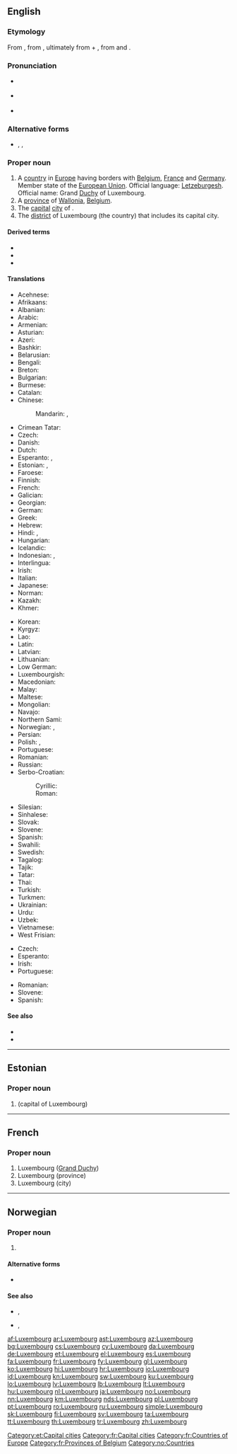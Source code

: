 ==English==
{{wikipedia}}

===Etymology===
From {{etyl|gmh|en}} {{m|gmh|Luccelemburc}}, from {{etyl|goh|en}} {{m|goh|Lucilinburhuc}}, ultimately from {{m|goh|luzil||little}} + {{m|goh|burg||castle}}, from {{etyl|gem-pro|en}} {{m|gem-pro|*lūtilaz}} and {{m|gem-pro|*burgz}}.

===Pronunciation===
* {{a|UK}} {{IPA|/ˈlʌk.səm.bɜːɡ/|lang=en}}
* {{a|US}} {{IPA|/ˈlʌk.səm.bɝɡ/|lang=en}}
* {{audio|en-us-Luxembourg.ogg|Audio (US)|lang=en}}

===Alternative forms===
* {{l|en|Luxemburg}}, {{l|en|Luxemburg City}}, {{l|en|Lëtzebuerg}}

===Proper noun===
{{en-proper noun}}

# A [[country]] in [[Europe]] having borders with [[Belgium]], [[France]] and [[Germany]]. Member state of the [[European Union]]. Official language: [[Letzeburgesh]]. Official name: Grand [[Duchy]] of Luxembourg.
# A [[province]] of [[Wallonia]], [[Belgium]].
# The [[capital]] [[city]] of {{w|Luxembourg}}.
# The [[district]] of Luxembourg (the country) that includes its capital city.

====Derived terms====
* {{l|en|Luxembourger}}
* {{l|en|Luxembourgian}}
* {{l|en|Luxembourgish}}

====Translations====
{{trans-top|country, city, province, district}}
* Acehnese: {{t|ace|Luksèmburg}}
* Afrikaans: {{t+|af|Luxemburg}}
* Albanian: {{t+|sq|Luksemburgu}}
* Arabic: {{t|ar|لُوكْسَمْبُورْغ|m|tr=luksamburḡ}}
* Armenian: {{t|hy|Լյուքսեմբուրգ}}
* Asturian: {{t+|ast|Luxemburgu|m}}
* Azeri: {{t+|az|Lüksemburq}}
* Bashkir: {{t|ba|Люксембург|sc=Cyrl}}
* Belarusian: {{t|be|Люксембу́рг|m}}
* Bengali: {{t|bn|লুক্সেমবুর্গ|tr=luksemburg}}
* Breton: {{t|br|Luksembourg}}
* Bulgarian: {{t+|bg|Люксембург|m}}
* Burmese: {{t|my|လူဇင်ဘတ်နိုင်ငံ|sc=Mymr}}
* Catalan: {{t+|ca|Luxemburg|m}}
* Chinese:
*: Mandarin: {{t|cmn|盧森堡|sc=Hani}}, {{t+|cmn|卢森堡|tr=Lúsēnbǎo|sc=Hani}}
* Crimean Tatar: {{t|crh|Lüksemburg}}
* Czech: {{t+|cs|Lucembursko|n}}
* Danish: {{t+|da|Luxembourg}}
* Dutch: {{t+|nl|Luxemburg|n}}
* Esperanto: {{t|eo|Luksemburgio}}, {{t|eo|Luksemburgo}}
* Estonian: {{t+|et|Luksemburg}} {{qualifier|country}}, {{t+|et|Luxembourg}} {{qualifier|city}}
* Faroese: {{t|fo|Luksemborg|f}}
* Finnish: {{t+|fi|Luxemburg}}
* French: {{t+|fr|Luxembourg|m}}
* Galician: {{t+|gl|Luxemburgo|m}}
* Georgian: {{t|ka|ლუქსემბურგის}}
* German: {{t+|de|Luxemburg|n}}
* Greek: {{t+|el|Λουξεμβούργο|n}}
* Hebrew: {{t|he|לוקסמבורג|m|tr=luksemburg}}
* Hindi: {{t|hi|लक्ज़मबर्ग|tr=lakzambarg|sc=Deva}}, {{t|hi|लक्समबर्ग|tr=laksambarg|sc=Deva}}
* Hungarian: {{t+|hu|Luxemburg}}
* Icelandic: {{t+|is|Lúxemborg}}
* Indonesian: {{t|id|Luxemburg}}, {{t+|id|Luksemburg}}
* Interlingua: {{t|ia|Luxemburg}}
* Irish: {{t|ga|Lucsamburg|f}}
* Italian: {{t+|it|Lussemburgo}}
* Japanese: {{t+|ja|ルクセンブルク|tr=Rukusenburuku}}
* Norman: {{t|nrf|Luxembourg|m}}
* Kazakh: {{t|kk|Люксембург}}
* Khmer: {{t+|km|លុចសំបួ|tr=luch som bour|sc=Khmr}}
{{trans-mid}}
* Korean: {{t+|ko|룩셈부르크}}
* Kyrgyz: {{t|ky|Люксембург}}
* Lao: {{t+|lo|ລຸກຊຳບົວ}}
* Latin: {{t|la|Luxemburgum}}
* Latvian: {{t+|lv|Luksemburga|f}}
* Lithuanian: {{t+|lt|Liuksemburgas|m}}
* Low German: {{t+|nds|Luxemburg}}
* Luxembourgish: {{t+|lb|Lëtzebuerg|n}}
* Macedonian: {{t+|mk|Луксембург|m}}
* Malay: {{t|ms|Luxembourg}}
* Maltese: {{t|mt|Lussemburgu}}
* Mongolian: {{t|mn|Люксембург}}
* Navajo: {{t|nv|Látsębooʼ}}
* Northern Sami: {{t|se|Luxemburg}}
* Norwegian: {{t+|no|Luxembourg}}, {{t|no|Luxemburg}}
* Persian: {{t|fa|لوکزامبورگ|tr=Lukzâmburg}}
* Polish: {{t+|pl|Luksemburg|m-in}}, {{qualifier|exclusively for the Belgian province}} {{t|pl|Luksemburgia|f}}
* Portuguese: {{t+|pt|Luxemburgo|m}}
* Romanian: {{t+|ro|Luxemburg|n}}
* Russian: {{t+|ru|Люксембу́рг}}
* Serbo-Croatian:
*: Cyrillic: {{t|sh|Луксембург|m|sc=Cyrl}}
*: Roman: {{t+|sh|Luksemburg|m}}
* Silesian: {{t|szl|Luksymburg|m}}
* Sinhalese: {{t|si|ලක්‍සම්‍බර්‍ග්|tr=laksambarg|sc=Sinh}}
* Slovak: {{t+|sk|Luxembursko|n}}
* Slovene: {{t+|sl|Lúksemburg|m}}
* Spanish: {{t+|es|Luxemburgo|m}}
* Swahili: {{t+|sw|Lasembagi}}
* Swedish: {{t+|sv|Luxemburg}}
* Tagalog: {{t|tl|Luksemburgo}}
* Tajik: {{t|tg|Люксембург}}
* Tatar: {{t|tt|Люксембург}}
* Thai: {{t+|th|ลักเซมเบิร์ก|tr=láksaymbèrk}}
* Turkish: {{t+|tr|Lüksemburg}}
* Turkmen: {{t|tk|Lýuksemburg}}
* Ukrainian: {{t+|uk|Люксембу́рг|m}}
* Urdu: {{t|ur|لکسمبرگ|tr=laksambarg|sc=ur-Arab}}
* Uzbek: {{t|uz|Luksemburg}}
* Vietnamese: {{t|vi|Luxembourg}}
* West Frisian: {{t|fy|Lúksemboarch}}
{{trans-bottom}}

{{trans-top|city}}
* Czech: {{t+|cs|Lucemburk|m}}
* Esperanto: {{t|eo|Luksemburgo}}
* Irish: {{t|ga|Lucsamburg|f}}
* Portuguese: {{t+|pt|Luxemburgo}}
{{trans-mid}}
* Romanian: {{t+|ro|Luxemburg|n}}
* Slovene: {{t|sl|Lúxembourg|m}}
* Spanish: {{t+|es|Luxemburgo}}
{{trans-bottom}}

====See also====
* {{list:countries of Europe/en}}
* {{l|en|Appendix:Countries of the world|Countries of the world}}

{{topics|en|Luxembourg|Capital cities|Cities in Luxembourg|Provinces of Belgium}}

----

==Estonian==

===Proper noun===
{{head|et|proper noun}}

# {{l|en|Luxembourg}} (capital of Luxembourg)

[[Category:et:Capital cities]]

----

==French==

===Proper noun===
{{fr-proper noun|m}}

# Luxembourg ([[Grand Duchy]])
# Luxembourg (province)
# Luxembourg (city)

[[Category:fr:Capital cities]]
[[Category:fr:Countries of Europe]]
[[Category:fr:Provinces of Belgium]]

----

==Norwegian==

===Proper noun===
{{head|no|proper noun}}

# {{l|en|Luxembourg}}

====Alternative forms====
* {{l|no|Luxemburg}}

====See also====
* {{l|no|luxembourger}}, {{l|no|luxemburger}}
* {{l|no|luxembourgsk}}, {{l|no|luxemburgsk}}

[[Category:no:Countries]]

[[af:Luxembourg]]
[[ar:Luxembourg]]
[[ast:Luxembourg]]
[[az:Luxembourg]]
[[bg:Luxembourg]]
[[cs:Luxembourg]]
[[cy:Luxembourg]]
[[da:Luxembourg]]
[[de:Luxembourg]]
[[et:Luxembourg]]
[[el:Luxembourg]]
[[es:Luxembourg]]
[[fa:Luxembourg]]
[[fr:Luxembourg]]
[[fy:Luxembourg]]
[[gl:Luxembourg]]
[[ko:Luxembourg]]
[[hi:Luxembourg]]
[[hr:Luxembourg]]
[[io:Luxembourg]]
[[id:Luxembourg]]
[[kn:Luxembourg]]
[[sw:Luxembourg]]
[[ku:Luxembourg]]
[[lo:Luxembourg]]
[[lv:Luxembourg]]
[[lb:Luxembourg]]
[[lt:Luxembourg]]
[[hu:Luxembourg]]
[[nl:Luxembourg]]
[[ja:Luxembourg]]
[[no:Luxembourg]]
[[nn:Luxembourg]]
[[km:Luxembourg]]
[[nds:Luxembourg]]
[[pl:Luxembourg]]
[[pt:Luxembourg]]
[[ro:Luxembourg]]
[[ru:Luxembourg]]
[[simple:Luxembourg]]
[[sk:Luxembourg]]
[[fi:Luxembourg]]
[[sv:Luxembourg]]
[[ta:Luxembourg]]
[[tt:Luxembourg]]
[[th:Luxembourg]]
[[tr:Luxembourg]]
[[zh:Luxembourg]]